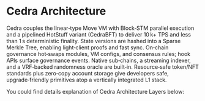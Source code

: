 # Cedra Architecture

Cedra couples the linear‑type Move VM with Block‑STM parallel execution and a pipelined HotStuff variant (CedraBFT) to deliver 10 k+ TPS and  less than 1 s deterministic finality. State versions are hashed into a Sparse Merkle Tree, enabling light‑client proofs and fast sync. On‑chain governance hot‑swaps modules, VM configs, and consensus rules; hook APIs surface governance events. Native sub‑chains, a streaming indexer, and a VRF‑backed randomness oracle are built‑in. Resource‑safe token/NFT standards plus zero‑copy account storage give developers safe, upgrade‑friendly primitives atop a vertically integrated L1 stack.

You could find details explanation of Cedra Architecture Layers below:


<CardList>
  <CardList.Card
    title="Full Node"
    description="Explore the Full Node possibilities with detailed examples of API usage."
    to="/docs/full-node"
  />
</CardList>


